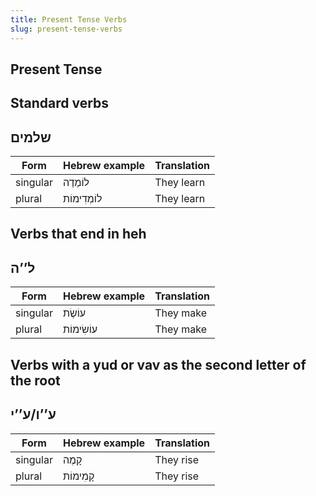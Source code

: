 ```yaml
---
title: Present Tense Verbs
slug: present-tense-verbs
---
```


## Present Tense

## Standard verbs

## <HB> שלמים </HB>

| Form     | Hebrew example | Translation |
| -------- | -------------- | ----------- |
| singular | <HB> לוֹמֶדֶה </HB>     | They learn  |
| plural   |<HB> לוֹמְדִימוֹת </HB>  | They learn  |

## Verbs that end in heh

## <HB> ל’’ה </HB>

| Form     | Hebrew example | Translation |
| -------- | -------------- | ----------- |
| singular |<HB> עוֹשֶׂת </HB>       | They make   |
| plural   |<HB> עוֹשִׂימוֹת </HB>   | They make   |

## Verbs with a yud or vav as the second letter of the root

## <HB> ע’’ו/ע’’י </HB>

| Form     | Hebrew example | Translation |
| -------- | -------------- | ----------- |
| singular | <HB> קָמֶה </HB>          | They rise   |
| plural   | <HB> קָמִימוֹת </HB>     | They rise   |
